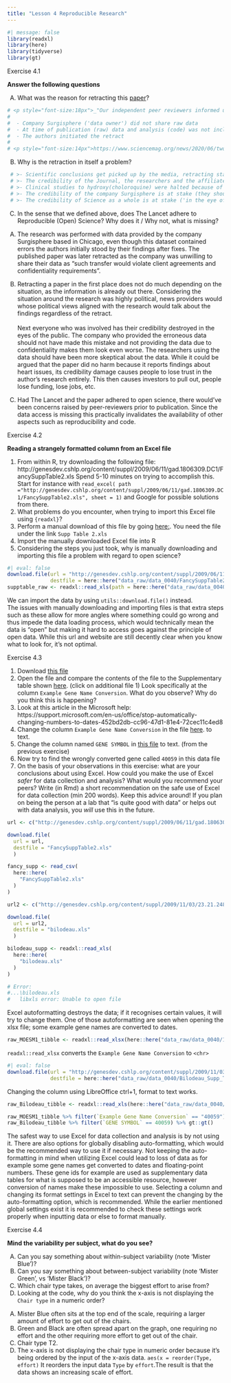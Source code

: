 ```yaml
---
title: "Lesson 4 Reproducible Research"
---
```


```r
#| message: false
library(readxl)
library(here)
library(tidyverse)
library(gt)
```

<div class="question">
Exercise 4.1

**Answer the following questions**

(A) What was the reason for retracting this [paper](https://www.thelancet.com/journals/lancet/article/PIIS0140-6736(20)31180-6/fulltext)?

```r
# <p style="font-size:18px">_"Our independent peer reviewers informed us that Surgisphere would not transfer the full dataset, client contracts, and the full ISO audit report to their servers for analysis as such transfer would violate client agreements and confidentiality requirements"_</p>
# 
#  - Company Surgisphere ('data owner') did not share raw data
#  - At time of publication (raw) data and analysis (code) was not included in the manuscript
#  - The authors initiated the retract
# 
# <p style="font-size:14px">https://www.sciencemag.org/news/2020/06/two-elite-medical-journals-retract-coronavirus-papers-over-data-integrity-questions</p>
```

(B) Why is the retraction in itself a problem?

```r
 # >- Scientific conclusions get picked up by the media, retracting statements is difficult
 # >- The credibility of the Journal, the researchers and the affiliated institutions are at stake (people got sacked over this!)
 # >- Clinical studies to hydroxy(choloroquine) were halted because of this paper 
 # >- The credibility of the company Surgisphere is at stake (they should have prevented this...)
 # >- The credibility of Science as a whole is at stake ('in the eye of the beholder')
```

(C)  In the sense that we defined above, does The Lancet adhere to Reproducible (Open) Science? Why does it / Why not, what is missing?

</div>
A.
The research was performed with data provided by the company Surgisphere based in Chicago, even though this dataset contained errors the authors initially stood by their findings after fixes. The published paper was later retracted as the company was unwilling to share their data as "such transfer would violate client agreements and confidentiality requirements".

B.
Retracting a paper in the first place does not do much depending on the situation, as the information is already out there. Considering the situation around the research was highly political, news providers would whose political views aligned with the research would talk about the findings regardless of the retract. <br><br>Next everyone who was involved has their credibility destroyed in the eyes of the public.
The company who provided the erroneous data should not have made this mistake and not providing the data due to confidentiality makes them look even worse. The researchers using the data should have been more skeptical about the data. While it could be argued that the paper did no harm because it reports findings about heart issues, its credibility damage causes people to lose trust in the author's research entirely. This then causes investors to pull out, people lose funding, lose jobs, etc.
C.
Had The Lancet and the paper adhered to open science, there would've been concerns raised by peer-reviewers prior to publication. Since the data access is missing this practically invalidates the availability of other aspects such as reproducibility and code.

<div class="question">
Exercise 4.2

**Reading a strangely formatted column from an Excel file**

 1. From within R, try downloading the following file: 
 http://genesdev.cshlp.org/content/suppl/2009/06/11/gad.1806309.DC1/FancySuppTable2.xls
 Spend 5-10 minutes on trying to accomplish this. Start for instance with `read_excel( path ="http://genesdev.cshlp.org/content/suppl/2009/06/11/gad.1806309.DC1/FancySuppTable2.xls", sheet = 1)` and Google for possible solutions from there.
 1. What problems do you encounter, when trying to import this Excel file using `{readxl}`?
 1. Perform a manual download of this file by going [here:](http://genesdev.cshlp.org/content/suppl/2009/06/11/gad.1806309.DC1). You need the file under the link `Supp Table 2.xls`
 1. Import the manually downloaded Excel file into R
 1. Considering the steps you just took, why is manually downloading and importing this file a problem with regard to open science?
</div>

```r
#| eval: false
download.file(url = "http://genesdev.cshlp.org/content/suppl/2009/06/11/gad.1806309.DC1/FancySuppTable2.xls",
              destfile = here::here("data_raw/data_0040/FancySuppTable2.xls"))
supptable_raw <- readxl::read_xls(path = here::here("data_raw/data_0040/FancySuppTable2.xls"), sheet = 1)
```

We can import the data by using `utils::download.file()` instead. <br>
The issues with manually downloading and importing files is that extra steps such as these allow for more angles where something could go wrong and thus impede the data loading process, which would technically mean the data is "open" but making it hard to access goes against the principle of open data. While this url and website are still decently clear when you know what to look for, it's not optimal.

<div class="question">
Exercise 4.3
 
 1. Download [this file](https://ndownloader.figstatic.com/files/7148432)
 1. Open the file and compare the contents of the file to the Supplementary table shown [here](https://genomebiology.biomedcentral.com/articles/10.1186/s13059-016-1044-7#Sec1). (click on additional file 1) Look specifically at the column `Example Gene Name Conversion`. What do you observe? Why do you think this is happening?
 1. Look at this article in the Microsoft help: https://support.microsoft.com/en-us/office/stop-automatically-changing-numbers-to-dates-452bd2db-cc96-47d1-81e4-72cec11c4ed8
 1. Change the column `Example Gene Name Conversion` in the file 
[here](https://genomebiology.biomedcentral.com/articles/10.1186/s13059-016-1044-7#Sec1). to text. 
 1. Change the column named `GENE SYMBOL` in [this file](http://genesdev.cshlp.org/content/suppl/2009/11/03/23.21.2484.DC2/Bilodeau_Supp_Table_11.xls) to text. (from the previous exercise)
 1. Now try to find the wrongly converted gene called `40059` in this data file
 1. On the basis of your observations in this exercise: what are your conclusions about using Excel. How could you make the use of Excel _safer_ for data collection and analysis? What would you recommend your peers? Write (in Rmd) a short recommendation on the safe use of Excel for data collection (min 200 words). Keep this advice around! If you plan on being the person at a lab that "is quite good with data" or helps out with data analysis, you *will* use this in the future.

```r
url <- c("http://genesdev.cshlp.org/content/suppl/2009/06/11/gad.1806309.DC1/FancySuppTable2.xls")

download.file(
  url = url,
  destfile = "FancySuppTable2.xls"
  )

fancy_supp <- read_csv(
  here::here(
    "FancySuppTable2.xls"
  )
)

url2 <- c("http://genesdev.cshlp.org/content/suppl/2009/11/03/23.21.2484.DC2/Bilodeau_Supp_Table_11.xls")

download.file(
  url = url2,
  destfile = "bilodeau.xls"
  )

bilodeau_supp <- readxl::read_xls(
  here::here(
    "bilodeau.xls"
  )
)

# Error: 
#...\bilodeau.xls
#   libxls error: Unable to open file
```

</div>
Excel autoformatting destroys the data; if it recognises certain values, it will try to change them. One of those autoformatting are seen when opening the xlsx file; some example gene names are converted to dates.

```r
raw_MOESM1_tibble <- readxl::read_xlsx(here::here("data_raw/data_0040/13059_2016_1044_MOESM1_ESM.xlsx"))
```
`readxl::read_xlsx` converts the `Example Gene Name Conversion` to `<chr>`

```r
#| eval: false
download.file(url = "http://genesdev.cshlp.org/content/suppl/2009/11/03/23.21.2484.DC2/Bilodeau_Supp_Table_11.xls",
              destfile = here::here("data_raw/data_0040/Bilodeau_Supp_Table_11.xls"))
```

Changing the column using LibreOffice ctrl+1, format to text works.

```r
raw_Bilodeau_tibble <- readxl::read_xls(here::here("data_raw/data_0040/Bilodeau_Supp_Table_11.xls"), skip = 2)

raw_MOESM1_tibble %>% filter(`Example Gene Name Conversion` == "40059") %>% gt::gt()
raw_Bilodeau_tibble %>% filter(`GENE SYMBOL` == 40059) %>% gt::gt()
```

The safest way to use Excel for data collection and analysis is by not using it. There are also options for globally disabling auto-formatting, which would be the recommended way to use it if necessary. Not keeping the auto-formatting in mind when utilizing Excel could lead to loss of data as for example some gene names get converted to dates and floating-point numbers. These gene ids for example are used as supplementary data tables for what is supposed to be an accessible resource, however conversion of names make these impossible to use. Selecting a column and changing its format settings in Excel to text can prevent the changing by the auto-formatting option, which is recommended. While the earlier mentioned global settings exist it is recommended to check these settings work properly when inputting data or else to format manually.

<div class="question">
Exercise 4.4

**Mind the variability per subject, what do you see?**

 (A) Can you say something about within-subject variability (note 'Mister Blue')?
 (B) Can you say something about between-subject variability (note 'Mister Green', vs 'Mister Black')?
 (C) Which chair type takes, on average the biggest effort to arise from?
 (D) Looking at the code, why do you think the x-axis is not displaying the `Chair type` in a numeric order?
 
</div>

A.
Mister Blue often sits at the top end of the scale, requiring a larger amount of effort to get out of the chairs.
B.
Green and Black are often spread apart on the graph, one requiring no effort and the other requiring more effort to get out of the chair.
C.
Chair type T2.
D.
The x-axis is not displaying the chair type in numeric order because it's being ordered by the input of the x-axis data.
`aes(x = reorder(Type, effort)` It reorders the input data `Type` by `effort`.The result is that the data shows an increasing scale of effort.